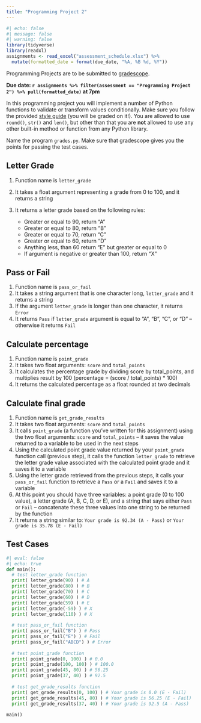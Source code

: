 ```yaml
---
title: "Programming Project 2"
---
```


```r
#| echo: false
#| message: false
#| warning: false
library(tidyverse)
library(readxl)
assignments <- read_excel("assessment_schedule.xlsx") %>% 
  mutate(formatted_date = format(due_date, "%A, %B %d, %Y"))
```

Programming Projects are to be submitted to [gradescope]().

**Due date: `r assignments %>% filter(assessment == "Programming Project 2") %>% pull(formatted_date)` at 7pm**

In this programming project you will implement a number of Python functions to validate or transform values conditionally. Make sure you follow the provided [style guide](style.html) (you will be graded on it!). You are allowed to use `round()`, `str()` and `len()`, but other than that you are **not** allowed to use any other built-in method or function from any Python library.

Name the program `grades.py`. Make sure that gradescope gives you the points for passing the test cases.

## Letter Grade

1.  Function name is `letter_grade`

2.  It takes a float argument representing a grade from 0 to 100, and it returns a string

3.  It returns a letter grade based on the following rules:

    -   Greater or equal to 90, return "A"
    -   Greater or equal to 80, return "B"
    -   Greater or equal to 70, return "C"
    -   Greater or equal to 60, return "D"
    -   Anything less, than 60 return "E" but greater or equal to 0
    -   If argument is negative or greater than 100, return "X"

## Pass or Fail

1.  Function name is `pass_or_fail`
2.  It takes a string argument that is one character long, `letter_grade` and it returns a string
3.  If the argument `letter_grade` is longer than one character, it returns `Error`
4.  It returns `Pass` if `letter_grade` argument is equal to "A", "B", "C", or "D" -- otherwise it returns `Fail`

## Calculate percentage

1.  Function name is `point_grade`
2.  It takes two float arguments: `score` and `total_points`
3.  It calculates the percentage grade by dividing score by total_points, and multiplies result by 100 (percentage = (score / total_points) \* 100)
4.  It returns the calculated percentage as a float rounded at two decimals

## Calculate final grade

1.  Function name is `get_grade_results`
2.  It takes two float arguments: `score` and `total_points`
3.  It calls `point_grade` (a function you've written for this assignment) using the two float arguments: `score` and `total_points` -- it saves the value returned to a variable to be used in the next steps
4.  Using the calculated point grade value returned by your `point_grade` function call (previous step), it calls the function `letter_grade` to retrieve the letter grade value associated with the calculated point grade and it saves it to a variable
5.  Using the letter grade retrieved from the previous steps, it calls your `pass_or_fail` function to retrieve a `Pass` or a `Fail` and saves it to a variable
6.  At this point you should have three variables: a point grade (0 to 100 value), a letter grade (A, B, C, D, or E), and a string that says either `Pass` or `Fail` -- concatenate these three values into one string to be returned by the function
7.  It returns a string similar to: `Your grade is 92.34 (A - Pass)` or `Your grade is 35.78 (E - Fail)`

## Test Cases

```python
#| eval: false
#| echo: true
def main():
  # test letter_grade function
  print( letter_grade(90) ) # A
  print( letter_grade(80) ) # B
  print( letter_grade(70) ) # C
  print( letter_grade(60) ) # D
  print( letter_grade(59) ) # E
  print( letter_grade(-59) ) # X
  print( letter_grade(110) ) # X
  
  # test pass_or_fail function
  print( pass_or_fail("B") ) # Pass
  print( pass_or_fail("E") ) # Fail
  print( pass_or_fail("ABCD") ) # Error
  
  # test point_grade function
  print( point_grade(0, 100) ) # 0.0
  print( point_grade(100, 100) ) # 100.0
  print( point_grade(45, 80) ) # 56.25
  print( point_grade(37, 40) ) # 92.5
  
  # test get_grade_results function
  print( get_grade_results(0, 100) ) # Your grade is 0.0 (E - Fail)
  print( get_grade_results(45, 80) ) # Your grade is 56.25 (E - Fail)
  print( get_grade_results(37, 40) ) # Your grade is 92.5 (A - Pass)
  
main()
```

